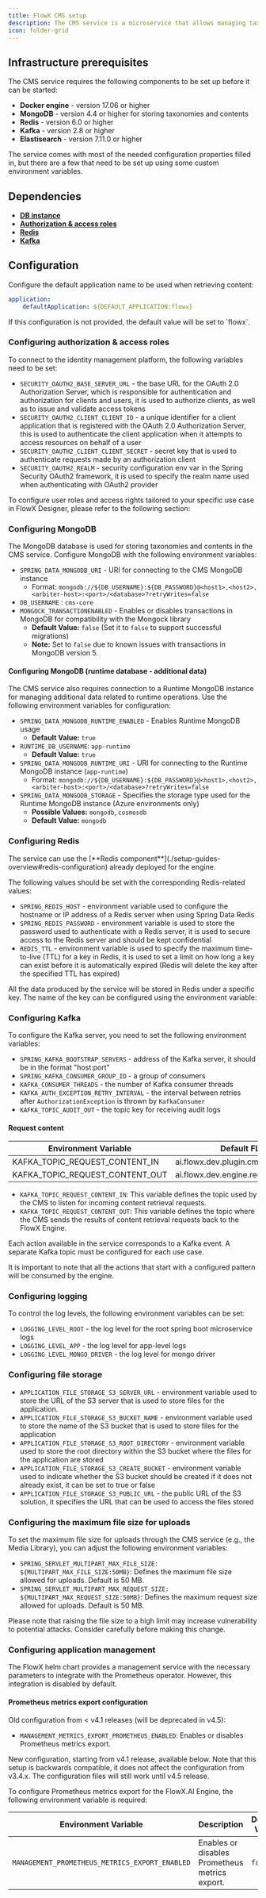 ```yaml
---
title: FlowX CMS setup
description: The CMS service is a microservice that allows managing taxonomies and contents. It is available as a Docker image and is designed to make it easy to edit and analyze content. This guide will walk you through the process of setting up the service and configuring it to meet your needs.
icon: folder-grid
---
```


## Infrastructure prerequisites

The CMS service requires the following components to be set up before it can be started:

* **Docker engine** - version 17.06 or higher
* **MongoDB** - version 4.4 or higher for storing taxonomies and contents
* **Redis** - version 6.0 or higher
* **Kafka** - version 2.8 or higher
* **Elastisearch** - version 7.11.0 or higher

<Info>
The service comes with most of the needed configuration properties filled in, but there are a few that need to be set up using some custom environment variables.
</Info>

## Dependencies

* [**DB instance**](#mongodb-database)
* [**Authorization & access roles**](#configuring-authorization-access-roles)
* [**Redis**](#configuring-redis)
* [**Kafka**](#configuring-kafka)

## Configuration

Configure the default application name to be used when retrieving content:

```yaml
application:
    defaultApplication: ${DEFAULT_APPLICATION:flowx}
```

<Info>
If this configuration is not provided, the default value will be set to `flowx`.
</Info>

### Configuring authorization & access roles

To connect to the identity management platform, the following variables need to be set:

* `SECURITY_OAUTH2_BASE_SERVER_URL` - the base URL for the OAuth 2.0 Authorization Server, which is responsible for authentication and authorization for clients and users, it is used to authorize clients, as well as to issue and validate access tokens
* `SECURITY_OAUTH2_CLIENT_CLIENT_ID` - a unique identifier for a client application that is registered with the OAuth 2.0 Authorization Server, this is used to authenticate the client application when it attempts to access resources on behalf of a user
* `SECURITY_OAUTH2_CLIENT_CLIENT_SECRET` - secret key that is used to authenticate requests made by an authorization client
* `SECURITY_OAUTH2_REALM` - security configuration env var in the Spring Security OAuth2 framework, it is used to specify the realm name used when authenticating with OAuth2 provider

To configure user roles and access rights tailored to your specific use case in FlowX Designer, please refer to the following section:

<Card title ="FlowX CMS access rights" href="./access-management/configuring-access-rights-for-cms" icon ="file">
</Card>

### Configuring MongoDB

The MongoDB database is used for storing taxonomies and contents in the CMS service. Configure MongoDB with the following environment variables:

* `SPRING_DATA_MONGODB_URI` - URI for connecting to the CMS MongoDB instance  
    * Format: `mongodb://${DB_USERNAME}:${DB_PASSWORD}@<host1>,<host2>,<arbiter-host>:<port>/<database>?retryWrites=false`
* `DB_USERNAME` : `cms-core`
* `MONGOCK_TRANSACTIONENABLED` - Enables or disables transactions in MongoDB for compatibility with the Mongock library  
  * **Default Value:** `false` (Set it to `false` to support successful migrations)
  * **Note:** Set to `false` due to known issues with transactions in MongoDB version 5.


#### Configuring MongoDB (runtime database - additional data)

The CMS service also requires connection to a Runtime MongoDB instance for managing additional data related to runtime operations. Use the following environment variables for configuration:

* `SPRING_DATA_MONGODB_RUNTIME_ENABLED` - Enables Runtime MongoDB usage
	* **Default Value:** `true`
* `RUNTIME_DB_USERNAME`: `app-runtime`
	* **Default Value:** `true`
* `SPRING_DATA_MONGODB_RUNTIME_URI` - URI for connecting to the Runtime MongoDB instance (`app-runtime`)  
    * Format: `mongodb://${DB_USERNAME}:${DB_PASSWORD}@<host1>,<host2>,<arbiter-host>:<port>/<database>?retryWrites=false`
* `SPRING_DATA_MONGODB_STORAGE` - Specifies the storage type used for the Runtime MongoDB instance (Azure environments only) 
  * **Possible Values:** `mongodb`, `cosmosdb`
  * **Default Value:** `mongodb`



### Configuring Redis

<Info>
The service can use the [**Redis component**](./setup-guides-overview#redis-configuration) already deployed for the engine.
</Info>

The following values should be set with the corresponding Redis-related values:

* `SPRING_REDIS_HOST` - environment variable used to configure the hostname or IP address of a Redis server when using Spring Data Redis
* `SPRING_REDIS_PASSWORD` - environment variable is used to store the password used to authenticate with a Redis server, it is used to secure access to the Redis server and should be kept confidential
* `REDIS_TTL` - environment variable is used to specify the maximum time-to-live (TTL) for a key in Redis, it is used to set a limit on how long a key can exist before it is automatically expired (Redis will delete the key after the specified TTL has expired)

All the data produced by the service will be stored in Redis under a specific key. The name of the key can be configured using the environment variable:

### Configuring Kafka <a href="#63673403-7b21-440b-a173-211fd5c9a86e" id="63673403-7b21-440b-a173-211fd5c9a86e"></a>

To configure the Kafka server, you need to set the following environment variables:

* `SPRING_KAFKA_BOOTSTRAP_SERVERS` - address of the Kafka server, it should be in the format "host:port"
* `SPRING_KAFKA_CONSUMER_GROUP_ID` - a group of consumers
* `KAFKA_CONSUMER_THREADS` - the number of Kafka consumer threads
* `KAFKA_AUTH_EXCEPTION_RETRY_INTERVAL` - the interval between retries after `AuthorizationException` is thrown by `KafkaConsumer`
* `KAFKA_TOPIC_AUDIT_OUT` - the topic key for receiving audit logs

#### Request content

| Environment Variable            | Default FLOWX.AI value (Customizable)                              |
| ------------------------------- | ------------------------------------------------------------------ |
| KAFKA_TOPIC_REQUEST_CONTENT_IN  | ai.flowx.dev.plugin.cms.trigger.retrieve.content.v1                |
| KAFKA_TOPIC_REQUEST_CONTENT_OUT | ai.flowx.dev.engine.receive.plugin.cms.retrieve.content.results.v1 |

* `KAFKA_TOPIC_REQUEST_CONTENT_IN`: This variable defines the topic used by the CMS to listen for incoming content retrieval requests.
* `KAFKA_TOPIC_REQUEST_CONTENT_OUT`: This variable defines the topic where the CMS sends the results of content retrieval requests back to the FlowX Engine.


Each action available in the service corresponds to a Kafka event. A separate Kafka topic must be configured for each use case.

<Tip>
It is important to note that all the actions that start with a configured pattern will be consumed by the engine.
</Tip>

### Configuring logging

To control the log levels, the following environment variables can be set:

* `LOGGING_LEVEL_ROOT` - the log level for the root spring boot microservice logs
* `LOGGING_LEVEL_APP` - the log level for app-level logs
* `LOGGING_LEVEL_MONGO_DRIVER` - the log level for mongo driver

### Configuring file storage

* `APPLICATION_FILE_STORAGE_S3_SERVER_URL` - environment variable used to store the URL of the S3 server that is used to store files for the application.
* `APPLICATION_FILE_STORAGE_S3_BUCKET_NAME` - environment variable used to store the name of the S3 bucket that is used to store files for the application
* `APPLICATION_FILE_STORAGE_S3_ROOT_DIRECTORY` - environment variable used to store the root directory within the S3 bucket where the files for the application are stored
* `APPLICATION_FILE_STORAGE_S3_CREATE_BUCKET` - environment variable used to indicate whether the S3 bucket should be created if it does not already exist, it can be set to true or false
* `APPLICATION_FILE_STORAGE_S3_PUBLIC_URL` - the public URL of the S3 solution, it specifies the URL that can be used to access the files stored


### Configuring the maximum file size for uploads

To set the maximum file size for uploads through the CMS service (e.g., the Media Library), you can adjust the following environment variables:

* `SPRING_SERVLET_MULTIPART_MAX_FILE_SIZE: ${MULTIPART_MAX_FILE_SIZE:50MB}`: Defines the maximum file size allowed for uploads. Default is 50 MB.
* `SPRING_SERVLET_MULTIPART_MAX_REQUEST_SIZE: ${MULTIPART_MAX_REQUEST_SIZE:50MB}`: Defines the maximum request size allowed for uploads. Default is 50 MB.

<Warning>
Please note that raising the file size to a high limit may increase vulnerability to potential attacks. Consider carefully before making this change.
</Warning>

### Configuring application management

The FlowX helm chart provides a management service with the necessary parameters to integrate with the Prometheus operator. However, this integration is disabled by default.

#### Prometheus metrics export configuration

<Warning>
Old configuration from < v4.1 releases (will be deprecated in v4.5):

* `MANAGEMENT_METRICS_EXPORT_PROMETHEUS_ENABLED`: Enables or disables Prometheus metrics export.

</Warning>

<Info>
New configuration, starting from v4.1 release, available below. Note that this setup is backwards compatible, it does not affect the configuration from v3.4.x. The configuration files will still work until v4.5 release.

</Info>

To configure Prometheus metrics export for the FlowX.AI Engine, the following environment variable is required:


| Environment Variable                           | Description                                    | Default Value | Possible Values |
| ---------------------------------------------- | ---------------------------------------------- | ------------- | --------------- |
| `MANAGEMENT_PROMETHEUS_METRICS_EXPORT_ENABLED` | Enables or disables Prometheus metrics export. | `false`       | `true`, `false` |


